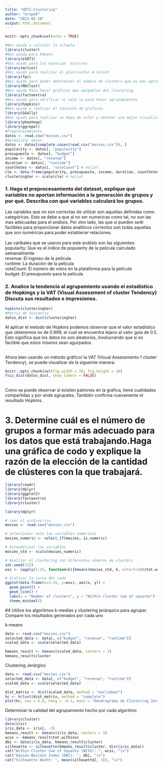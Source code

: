 ---
title: "HDT2-Clustering"
author: "Grupo9"
date: "2023-02-18"
output: html_document
---


```{r setup, include=FALSE}
knitr::opts_chunk$set(echo = TRUE)
```

```{r, include=FALSE}
#Nos ayuda a calcular la silueta
library(cluster)
#Nos ayuda para kmeans
library(e1071)
#Nos ayuda para los Gaussian  mixtures
library(mclust)
#Nos ayuda para realizar el plotcluster # nolint
library(fpc)
#Nos ayuda para poder determinar el número de clusters que es más óptimo
library(NbClust)
#Nos ayuda Para hacer gráficos mas amigables del clustering
library(factoextra)
#Nos ayuda para verificar si vale la pena hacer agrupamientos
library(hopkins)
#Nos ayuda a realizar el conjunto de graficos
library(GGally)
#Nos ayuda para realizar un mapa de calor y obtener una mejor visualización
library(pheatmap)
library(ggrepel)
#Preprocesamiento
datos <- read.csv("movies.csv")
#Normalizar datos
datos <- datos[complete.cases(read.csv("movies.csv")), ]
popularity <- datos[, "popularity"]
presupuesto <- datos[, "budget"]
income <- datos[, "revenue"]
duration <- datos[, "runtime"]
countVotes <- datos[, "voteCount"] # nolint
cle <- data.frame(popularity, presupuesto, income, duration, countVotes)
clusteringVar <- scale(cle) # nolint
```


### 1. Haga el preprocesamiento del dataset, explique qué variables no aportan información a la generación de grupos y por qué. Describa con qué variables calculará los grupos.

Las variables que no son correctas de utilizar son aquellas definidas como categóricas. Esto se debe a que al no ser numericas como tal, no son las mas adecuadas para el análisis.
Por otro lado, las que si pueden se4r factibles para proporcionar datos analiticos correctos son todas aquellas que son numéricas para poder establecer relaciones.
<br/> 
<br/> Las varibales que se usaron para este análisis son las siguientes:
<br/> popularity: Que es el índice de popularity de la película calculado semanalmente
<br/> revenue: El ingreso de la película
<br/> runtime: La duración de la película
<br/> voteCount: El número de votos en la plataforma para la película
<br/> budget: El presupuesto para la película
<br/> 

### 2. Analice la tendencia al agrupamiento usando el estadístico de Hopkings y la VAT (Visual Assessment of cluster Tendency) Discuta sus resultados e impresiones. 

```{r} 
hopkins(clusteringVar)
#Matriz de distancia
datos_dist <- dist(clusteringVar)
```
Al aplicar el metodo de Hopkins podemos observar que el valor estadístico que obtenemos es de 0.999, el cual se encuentra
lejano al valor guia de 0.5. Esto significa que los datos no son aleatorios, involucrando que si es factible que estos mismos sean agurpados.  


<br/> Ahora bien usando un método gráfico/ la VAT (Visual Assessmento f cluster Tendency), se puede visualizar de la sigueinte manera:
<br/>
```{r}
knitr::opts_chunk$set(fig.width = 20, fig.height = 10)
fviz_dist(datos_dist, show_labels = FALSE)
```
<br/>
Como se puede observar si existen patrones en la grafica, tiene cualidades compartidas y por ende agrupales. 
También confirma nuevamente el resultado Hopkins.

# 3. Determine cuál es el número de grupos a formar más adecuado para los datos que está trabajando.Haga una gráfica de codo y explique la razón de la elección de la cantidad de clústeres con la que trabajará.



```{r}

library(readr)
library(dplyr)
library(ggplot2)
library(factoextra)
library(cluster)

library(dplyr)

# Leer el archivo csv
movies <- read.csv("movies.csv")

# Seleccionar solo las variables numéricas
movies_numeric <- select_if(movies, is.numeric)

# Estandarizar las variables
movies_std <- scale(movies_numeric)

# Realizar el clustering con diferentes números de clusters
set.seed(123)
wss <- sapply(1:15, function(k){kmeans(movies_std, k, nstart=10)$tot.withinss})

# Graficar la curva del codo
ggplot(data.frame(x=1:15, y=wss), aes(x, y)) +
  geom_point() +
  geom_line() +
  labs(x = "Number of clusters", y = "Within cluster sum of squares") +
  theme_minimal()

```



#4 Utilice los algoritmos k-medias y clustering jerárquico para agrupar. Compare los resultados generados por cada uno

k-means
```{r}
data <- read.csv("movies.csv")
selected_data <- data[, c("budget", "revenue", "runtime")]
scaled_data <- scale(selected_data)

kmeans_result <- kmeans(scaled_data, centers = 3)
kmeans_result$cluster
```
Clustering Jerárgico 
```{r}
data <- read.csv("movies.csv")
selected_data <- data[, c("budget", "revenue", "runtime")]
scaled_data <- scale(selected_data)

dist_matrix <- dist(scaled_data, method = "euclidean")
hc <- hclust(dist_matrix, method = "complete")
plot(hc, cex = 0.8, hang = -0.1, main = "Dendrograma de Clustering Jerárquico")


```

Determinar la calidad del agrupamiento hecho por cada algoritmo 
```{r}
library(cluster)
data(iris)
iris_data <- iris[, -5]
kmeans_result <- kmeans(iris_data, centers = 3)
wcss <- kmeans_result$tot.withinss
dbi <- data(iris_data, kmeans_result$cluster)
silhouette <- silhouette(kmeans_result$cluster, dist(iris_data))
cat("Within Cluster Sum of Squares (WCSS): ", wcss, "\n")
cat("Davies-Bouldin Index (DBI): ", dbi, "\n")
cat("Silhouette Width: ", mean(silhouette[, 3]), "\n")
```

